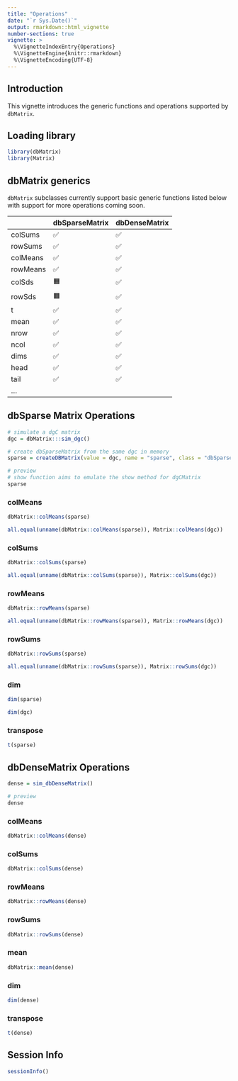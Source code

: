 ```yaml
---
title: "Operations"
date: "`r Sys.Date()`"
output: rmarkdown::html_vignette
number-sections: true
vignette: >
  %\VignetteIndexEntry{Operations}
  %\VignetteEngine{knitr::rmarkdown}
  %\VignetteEncoding{UTF-8}
---
```


## Introduction

This vignette introduces the generic functions and operations supported by `dbMatrix`. 

## Loading library

```r
library(dbMatrix)
library(Matrix)
```

## dbMatrix generics

`dbMatrix` subclasses currently support basic generic functions listed below with support for more operations coming soon.

|          | dbSparseMatrix | dbDenseMatrix |
|----------|----------------|---------------|
| colSums  | ✅             | ✅            |
| rowSums  | ✅             | ✅            |
| colMeans | ✅             | ✅            |
| rowMeans | ✅             | ✅            |
| colSds   | 🟧             | ✅            |
| rowSds   | 🟧             | ✅            |
| t        | ✅             | ✅            |
| mean     | ✅             | ✅            |
| nrow     | ✅             | ✅            |
| ncol     | ✅             | ✅            |
| dims     | ✅             | ✅            |
| head     | ✅             | ✅            |
| tail     | ✅             | ✅            |
| ...      |                |               |

## dbSparse Matrix Operations

```r
# simulate a dgC matrix
dgc = dbMatrix:::sim_dgc()

# create dbSparseMatrix from the same dgc in memory
sparse = createDBMatrix(value = dgc, name = "sparse", class = "dbSparseMatrix", overwrite = TRUE)

# preview 
# show function aims to emulate the show method for dgCMatrix
sparse
```

### colMeans
```r
dbMatrix::colMeans(sparse)

all.equal(unname(dbMatrix::colMeans(sparse)), Matrix::colMeans(dgc))
```

### colSums
```r
dbMatrix::colSums(sparse)

all.equal(unname(dbMatrix::colSums(sparse)), Matrix::colSums(dgc))
```

### rowMeans
```r
dbMatrix::rowMeans(sparse)

all.equal(unname(dbMatrix::rowMeans(sparse)), Matrix::rowMeans(dgc))
```

### rowSums
```r
dbMatrix::rowSums(sparse)

all.equal(unname(dbMatrix::rowSums(sparse)), Matrix::rowSums(dgc))
```

### dim
```r
dim(sparse)

dim(dgc)
```

### transpose
```r
t(sparse)
```

## dbDenseMatrix Operations

```r
dense = sim_dbDenseMatrix()

# preview
dense
```

### colMeans
```r
dbMatrix::colMeans(dense)
```

### colSums
```r
dbMatrix::colSums(dense)
```

### rowMeans
```r
dbMatrix::rowMeans(dense)
```

### rowSums
```r
dbMatrix::rowSums(dense)
```

### mean
```r
dbMatrix::mean(dense)
```

### dim
```r
dim(dense)
```

### transpose
```r
t(dense)
```


## Session Info

```r
sessionInfo()
```
